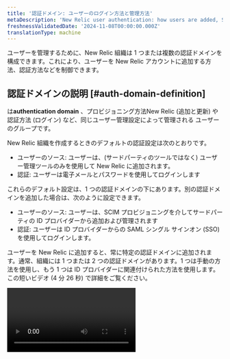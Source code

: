 ```yaml
---
title: '認証ドメイン: ユーザーのログイン方法と管理方法'
metaDescription: 'New Relic user authentication: how users are added, SAML SSO, SCIM, automated user management, and more.'
freshnessValidatedDate: '2024-11-08T00:00:00.000Z'
translationType: machine
---
```


ユーザーを管理するために、New Relic 組織は 1 つまたは複数の認証ドメインを構成できます。これにより、ユーザーを New Relic アカウントに追加する方法、認証方法などを制御できます。

## 認証ドメインの説明 [#auth-domain-definition]

は<DNT>**authentication domain**</DNT> 、プロビジョニング方法New Relic (追加と更新) や[ ](#source-users)[](#authentication)認証方法 (ログイン) など、同じユーザー管理設定によって管理される ユーザーのグループです。

New Relic 組織を作成するときのデフォルトの認証設定は次のとおりです。

* ユーザーのソース: ユーザーは、(サードパーティのツールではなく) ユーザー管理ツールのみを使用して New Relic に追加されます。
* 認証: ユーザーは電子メールとパスワードを使用してログインします

これらのデフォルト設定は、1 つの認証ドメインの下にあります。別の認証ドメインを追加した場合は、次のように設定できます。

* ユーザーのソース: ユーザーは、SCIM プロビジョニングを介してサードパーティの ID プロバイダーから追加および管理されます
* 認証: ユーザーは ID プロバイダーからの SAML シングル サインオン (SSO) を使用してログインします。

ユーザーを New Relic に追加すると、常に特定の認証ドメインに追加されます。通常、組織には 1 つまたは 2 つの認証ドメインがあります。1 つは手動の方法を使用し、もう 1 つは ID プロバイダーに関連付けられた方法を使用します。この短いビデオ (4 分 26 秒) で詳細をご覧ください。

<Video id="Z00-KzGh2XY" type="youtube" />

## 要件 [#requirements]

認証ドメインを管理するには:

* 編集可能な認証ドメインを持つには、お客様の組織が [Pro または Enterprise エディション](https://newrelic.com/pricing) のいずれかである必要があります。

* 認証ドメインを表示または編集するには、ユーザーが必要です。

  * コアユーザーまたはフルプラットフォームユーザーのうち、 [ユーザータイプ](/docs/accounts/accounts-billing/new-relic-one-user-management/user-type) を持つ。
  * [<DNT>**Authentication domain**</DNT>管理設定](/docs/accounts/accounts-billing/new-relic-one-user-management/user-management-concepts#admin-settings)のグループに所属してください。

* SCIMプロビジョニング（自動ユーザー管理）は、ProまたはEnterpriseエディションが必要です。 [要件について詳しくはこちら。](/docs/accounts/accounts/automated-user-management/automated-user-provisioning-single-sign)

* SAML SSO には [有料版が](/docs/accounts/accounts-billing/new-relic-one-pricing-billing/new-relic-one-pricing-billing#editions)必要です。SAML SSO サポートには次のものが含まれます。

  * <DNT>
      Active Directory Federation Services (ADFS)
    </DNT>

  * <DNT>
      Auth0
    </DNT>

  * <DNT>
      Azure AD (Microsoft Azure Active Directory)
    </DNT>

  * <DNT>
      Google
    </DNT>

  * <DNT>
      Okta
    </DNT>

  * <DNT>
      OneLogin
    </DNT>

  * <DNT>
      Ping Identity
    </DNT>

  * <DNT>
      Salesforce
    </DNT>

  * SAML2.0を使用するSSOシステムの一般的なサポート

## 認証ドメインの作成と設定 [#ui]

[要件を満たしている場合](#requirements) 、認証ドメインを追加・管理することができます。

認証ドメインを表示および構成するには、[ユーザー メニュー](/docs/accounts/accounts-billing/general-account-settings/intro-account-settings)から<DNT>**Administration &gt; Authentication domains**</DNT>に移動します。

既存のドメインがある場合は、テーブルに表示されます。 ほとんどの組織では、最大で 2 つまたは 3 つのドメイン (手動のデフォルト設定用のドメイン 1 つと、ID プロバイダー関連の設定用のドメイン 1 つまたは 2 つ) が存在することに注意してください。

認証ドメイン UI ページから新しいドメインを作成するには、 <DNT>**Create authentication domain**</DNT>をクリックします。 認証ドメインを管理または削除するには、各認証ドメインのメニュー項目を選択します。

## 別のドメインに切り替える [#switch]

複数の認証ドメインにユーザー レコードがある場合は[、ドメインを切り替える](/docs/accounts/accounts-billing/account-setup/multiple-logins-found)ことができます。

## ユーザーのソース: ユーザーの追加方法と管理方法 [#source-users]

<Callout variant="tip">
  * SAML SSO および SCIM サービスの概要については、 [「SSO と SCIM の使用を開始する」](/docs/accounts/accounts-billing/new-relic-one-user-management/introduction-saml-scim)を参照してください。
  * 電子メール ドメインに基づいてユーザーを組織に自動的に追加できる[ドメイン キャプチャ](/docs/accounts/accounts-billing/account-setup/domain-capture/)の実装を検討することをお勧めします。 これにより、ユーザーが誤って New Relic にサインアップし、不要で望ましくない New Relic 組織を作成することが防止されます。 この機能は、Pro および Enterprise アカウントで利用できます。
</Callout>

[認証ドメイン UI](#ui)から、ユーザーのソースの 2 つのオプションのいずれかを設定できます。

* <DNT>**Manual**</DNT> (デフォルト): これは、ユーザーが[<DNT>**User management**</DNT> UI](/docs/accounts/accounts-billing/new-relic-one-user-management/user-management-ui-and-tasks#where)から New Relic に手動で追加されることを意味します。
* <DNT>**SCIM:**</DNT> 自動化されたユーザー管理機能を使用すると、SCIM プロビジョニングを使用して、ID プロバイダーからユーザーをインポートおよび管理できます。

これらの設定についての注意事項

* <DNT>**Source of users**</DNT>を切り替えることはできません。 つまり、すでに設定されている認証ドメインに対してこれを変更する場合は、新しい認証ドメインを作成する必要があります。
* SCIMを初めて有効にしたとき、ベアラートークンが生成され、一度だけ表示されます。後でベアラートークンを表示する必要がある場合は、新しいベアラートークンを生成するしかありません。この場合、古いベアラートークンと、古いベアラートークンを使用した統合は無効になります。

SCIMの設定方法については、 [Automated user management](/docs/accounts/accounts/automated-user-management/automated-user-provisioning-single-sign) を参照してください。

### ユーザータイプの管理方法 [#user-upgrade]

<DNT>**Authentication Domain UI**</DNT>で、ユーザーのプロビジョニング方法として SCIM を選択した場合、ユーザーの[ユーザー タイプ](/docs/accounts/accounts-billing/new-relic-one-user-management/user-type)を管理する方法について 2 つのオプションがあります。

* <DNT>**Manage user type in New Relic**</DNT>: これはデフォルトのオプションです。 New Relicからユーザーのユーザータイプを管理できるようになります。
* <DNT>**Manage user type with SCIM**</DNT>: これを有効にすると、New Relic からユーザー タイプを管理できなくなります。 変更および管理できるのは、ID プロバイダーからのみです。

この2つの選択肢については

<CollapserGroup>
  <Collapser id="manage-user-type-new-relic" title="New Relicでユーザータイプを管理する（デフォルト）">
    ユーザーのユーザータイプを管理するデフォルトの方法は、NewRelicUIからです。これは、 [SCIMを介してユーザータイプを管理し](#manage-user-type-scim)ていない場合に使用するオプションです。これによって管理される管理オプションは次のとおりです。

    * [<DNT>**User management**</DNT> UI](/docs/accounts/accounts-billing/new-relic-one-user-management/user-management-ui-and-tasks#where)でユーザー タイプを変更する機能。
    * [ユーザー タイプのアップグレード要求の処理方法を管理する](#other-settings)機能。
  </Collapser>

  <Collapser id="manage-user-type-scim" title="SCIMによるユーザータイプの管理">
    [SCIM API を](/docs/accounts/accounts/automated-user-management/tutorial-manage-users-groups-scim#manage-user-type)使用すると、New Relic ユーザー管理 UI ではなく、ID プロバイダーからユーザー タイプを管理できます。 <DNT>**When you enable this, you can no longer change or manage your users&apos; user type from New Relic.**</DNT>

    この設定を有効にするには:

    1. 認証ドメイン<DNT>**Source of users**</DNT>で[SCIM が有効になって](#source-users)いることを確認してください。
    2. ID プロバイダーに応じた手順に従ってください。

    * Okta: Okta SCIM およびSSOアプリケーション設定ガイド [に](/docs/accounts/accounts/automated-user-management/okta-scimsso-application-configuration)したがってください。
    * Azure Active Directory: ユーザー タイプを使用して SCIM 用に Azure AD を構成する方法については[、](https://forum.newrelic.com/s/hubtopic/aAX8W0000008d6MWAQ/relic-solution-make-full-core-basic-users-in-azure-active-directory-w-scim) New Relic フォーラムのディスカッションを参照してください。
    * その他の ID プロバイダー: SCIM API ユーザー タイプ仕様を使用して、プロバイダーがユーザー タイプ情報を New Relic に送信するように構成します[。](/docs/accounts/accounts/automated-user-management/tutorial-manage-users-groups-scim/#manage-user-type)

    ユーザーのアップグレード要求がどのように処理されるか

    * <DNT>**Manage user type with SCIM**</DNT>を有効にすると、デフォルトのオプションとして、ユーザー タイプによってアクセスが制限されているユーザーには、アップグレードしてアクセスのロックを解除するにはマネージャーまたは IT 部門に連絡する必要があるというメッセージが表示されます。
    * オプションとして、そのメッセージをカスタマイズし、カスタマイズしたページへのリンクを追加することができます。例えば、特定の担当者や部署に連絡するように説明するカスタムメッセージを追加することができます。また、当社の [SCIM API仕様](/docs/accounts/accounts/automated-user-management/tutorial-manage-users-groups-scim/#manage-user-type) を利用して、ユーザーのアップグレード要求をプログラムで処理し、ユーザーのタイプを自動的に変更する実装を設定することもできます。
  </Collapser>
</CollapserGroup>

## 認証: ユーザーのログイン方法 [#authentication]

認証方法とは、New Relic のユーザーが New Relic にログインする際の方法です。認証ドメイン内のすべてのユーザーは、1つの認証方法を持ちます。認証方法は 2 つあります。

* ユーザー名/パスワード (デフォルト): ユーザーは電子メールとパスワードでログインします。
* SAML SSO: ユーザーは、ID プロバイダーを使用して SAML シングル サインオン (SSO) 経由でログインします。その設定方法については、読み続けてください。

### SAML SSO認証の設定 [#saml]

以下の手順でSAML SSOを有効にする前に、理解しておくべきことや考慮すべきことがあります。

* [New Relic SSO および SCIM の紹介を](/docs/accounts/accounts-billing/new-relic-one-user-management/introduction-saml-scim)読むことを検討してください。
* [SAML SSO の要件](#requirements) の確認を検討してください。
* SAML SSOの設定方法については、 [のビデオを見て検討してください](https://www.youtube.com/watch?v=uFjqCQcSo8g) 。
* なお、SSOを有効にしているユーザーは、ログインとパスワードの情報がIDプロバイダーによって処理されるため、New Relicから認証メールの通知を受けることはありません。
* ID プロバイダーサービスのドキュメントには、New Relic 固有の説明がある場合がありますので、そちらを参照してください。

1. SCIMのプロビジョニングを設定している場合。

   * Azure、Okta、または OneLogin を使用している場合は、まず以下の手順に従ってください。 [Azure](/docs/accounts/accounts/automated-user-management/azure-ad-scimsso-application-configuration/) | [OneLogin](/docs/accounts/accounts/automated-user-management/onelogin-scimsso-application-configuration/) | [Okta](/docs/accounts/accounts/automated-user-management/okta-scimsso-application-configuration/).
   * 別のIDプロバイダーを使用している場合は、以下のSAML手順に従い、当社の [SCIM API](/docs/accounts/accounts/automated-user-management/scim-support-automated-user-management/) を使用してSCIMを有効にしてください。

2. <DNT>**only**</DNT> SCIM ではなく SAML SSO を有効にする場合、および Azure、Okta、または OneLogin を使用する場合は、関連するアプリを構成するための次の手順に従ってください。

   <CollapserGroup>
     <Collapser id="azure" title="Azureアプリ">
       Azure ADはアプリケーションギャラリーを提供しており、New Relicが提供するものを含むAzure ADの様々な統合機能が含まれています。New Relic SCIM/SSO アプリケーションをアプリケーションのリストに追加します。

       1. Azure Active Directory 管理センターにアクセスし、必要に応じてサインインします。 [aad.portal.azure.com/](https://aad.portal.azure.com/)
       2. 左側のメニューで<DNT>**All services**</DNT>をクリックします。
       3. メインペインで、 <DNT>**Enterprise applications**</DNT>をクリックします。
       4. <DNT>**+New application**</DNT>をクリックします。
       5. 名前検索ボックスに<DNT>**New Relic**</DNT>と入力して SCIM/SSO アプリケーションを見つけ、アプリケーション<DNT>**New Relic by organization**</DNT> ( <DNT>**New Relic by account**</DNT>ではありません) をクリックします。
       6. <DNT>**Add**</DNT>をクリックします。
     </Collapser>

     <Collapser id="Okta" title="Oktaアプリ">
       New Relic SCIM/SSO アプリケーションを Okta アプリケーションに追加します。

       1. [okta.com/](https://www.okta.com/) にアクセスし、管理者権限のあるアカウントでサインインします。
       2. Okta ホームページから、 <DNT>**Admin**</DNT>をクリックします。
       3. Okta 管理者<DNT>**Dashboard**</DNT>から、 <DNT>**Applications**</DNT>ページを選択します。
       4. <DNT>**Browse app catalog**</DNT>をクリックし、「組織別の New Relic」を検索して選択します。
       5. New Relic by 組織ページから、<DNT>**Add**</DNT> をクリックします。
       6. 「組織によるNew Relicの追加」ページで、2 つの <DNT>**Application visibility &quot;Do not display...&quot;**</DNT> チェックボックスをオンにして、<DNT>**Done**</DNT> をクリックします。 設定が完了し、プロビジョニングが開始された後に、アプリケーションが表示されるようになります。
       7. Okta で新しく作成されたアプリケーションを開き、 <DNT>**Assignments**</DNT>タブに移動します。 ここで、認証用のユーザーとグループを追加できます。
       8. そこから、 <DNT>**Sign On**</DNT>タブに移動します。 <DNT>**Advanced Sign-on Settings**</DNT>の下に<DNT>**Authentication Domain ID**</DNT>が表示されます。これは、以下の一般的な手順のステップ 9 でこのフィールドを編集するために必要になります。 右側の<DNT>**View SAML setup instructions**</DNT>をクリックします。 これらの手順の<DNT>**Step 7**</DNT>の下に、以下の一般的な手順の手順 6 と 7 に必要な URL が記載されています。
     </Collapser>

     <Collapser id="OneLogin" title="OneLoginアプリ">
       OneLoginアプリケーションにNew Relic SCIM/SSOアプリケーションを追加します。

       1. OneLoginのWebサイトにアクセスし、管理者権限のあるアカウントでサインインします。
       2. OneLogin ホームページから、 <DNT>**Administration**</DNT>をクリックします。
       3. OneLogin 管理ページから、 <DNT>**Applications**</DNT>メニューを選択します。
       4. OneLogin アプリケーション ページで、 <DNT>**Add app**</DNT>をクリックします。
       5. OneLogin Find Applications」ページの検索フィールドに「&quot;New Relic by organization&quot; (not&quot;New Relic by account&quot;)」と入力し、検索結果に表示されたアプリケーションをクリックします。
       6. <DNT>**Add New Relic by organization**</DNT>ページから<DNT>**Save**</DNT>をクリックします。
     </Collapser>
   </CollapserGroup>

   * 上記に記載されていない別の ID プロバイダを使用して SAML を実装する場合は、以下の SAML の説明を使用して統合を試みる必要がある。ID プロバイダは、SAML 2.0 プロトコルを使用し、署名された SAML アサーションを必要とする必要があることに注意する。

3. 次に、認証ドメイン UI に移動します。 [ユーザーメニュー](/docs/accounts/accounts-billing/general-account-settings/intro-account-settings)から、 <DNT>**Administration**</DNT>クリックし、 <DNT>**Authentication domains**</DNT>をクリックします。 まだドメインがない場合は、SAML 認証ユーザーに使用する[新しいドメインを作成します](#ui)。

4. <DNT>**Authentication**</DNT>の下で、 <DNT>**Configure**</DNT>をクリックします。 <DNT>**Method of authenticating users**</DNT>の下で<DNT>**SAML SSO**</DNT>を選択します。

5. Okta、OneLogin、または Azure AD アプリを使用している場合は、この手順をスキップできます。 <DNT>**Provided by New Relic**</DNT>の下には、New Relic 固有の情報がいくつかあります。 これらを ID プロバイダー サービスの関連フィールドに配置する必要があります。 保存場所がわからない場合は、ID プロバイダーのドキュメントを参照してください。

6. <DNT>**Provided by you**</DNT>の下に<DNT>**Source of SAML metadata**</DNT>を入力します。 この URL は ID プロバイダーによって提供され、別の名前が付けられる場合があります。 SAML V2.0 メタデータ標準に準拠する必要があります。 アイデンティティプロバイダー<DNT>**doesn&apos;t**</DNT>が動的設定をサポートしている場合は、 <DNT>**Upload a certificate**</DNT>を使用してこれを実行できます。 これは PEM でエンコードされた x509 証明書である必要があります。

7. <DNT>**Provided by you**</DNT>の下に、ID プロバイダーから提供された<DNT>**SSO target URL**</DNT>を設定します。 これは、 <DNT>**Source of SAML metadata**</DNT>に移動して POST バインディング URL を見つけることで見つけることができます。 次のようになります: `https://newrelic.oktapreview.com/app/newreliclr/1234567890abcdefghij/sso/saml` 。

8. ID プロバイダーにログアウト用のリダイレクト URL がある場合は、それを<DNT>**Logout redirect URL**</DNT>に入力します。それ以外の場合は空白のままにします。

9. ID プロバイダー アプリを使用している場合は、アプリに認証ドメイン ID を入力する必要があります。その ID は、New Relic の認証ドメイン UI ページの上部にあります。

10. オプション: New Relic の認証ドメイン UI では、ブラウザー セッションの長さやユーザーのアップグレード方法など、[他の設定](#other-settings)を調整できます。これらの設定はいつでも調整できます。

11. SAML のみを有効にする場合は、グループを作成する必要があります。(SCIM を有効にしている場合は、この手順は既に完了しています。)グループは、ユーザーが New Relic アカウントにアクセスできるようにするものです。グループに割り当てられていない場合、ユーザーは New Relic でプロビジョニングされますが、アカウントやロールにはアクセスできません。これを行う方法を学ぶには:

* [ユーザー グループ アクセスの仕組みを学ぶ](/docs/accounts/accounts-billing/new-relic-one-user-management/user-management-concepts#understand-concepts)
* [ユーザー管理のチュートリアル](/docs/accounts/accounts-billing/new-relic-one-user-management/tutorial-add-new-user-groups-roles-new-relic-one-user-model/)を読んでください。

12. Okta のみ: Okta の New Relic アプリに戻り、 <DNT>**Add New Relic by organization**</DNT>ページで 2 つの<DNT>**Application visibility &quot;Do not display...&quot;**</DNT>チェックボックスをオフにして、 <DNT>**Done**</DNT>をクリックします。

正しく設定されていることを確認するために、ユーザーがIDプロバイダー経由でNew Relicにログインできるかどうかを確認し、ユーザーが自分のアカウントにアクセスできることを確認します。

## その他のユーザー関連の設定 [#other-settings]

セッション関連の設定、およびユーザーが自己アップグレードできるかどうかを管理するには:

1. [<DNT>**User management**</DNT> UI の](/docs/accounts/accounts-billing/new-relic-one-user-management/user-management-ui-and-tasks/#where)スイッチャーから認証ドメインを選択します。
2. 歯車アイコンをクリック<Icon name="fe-settings" />。
3. 以下で詳しく説明する設定を編集します。

### セッション関連の設定 [#session-mgmt]

セッション関連の設定は次のとおりです。

* ユーザーがログイン状態を維持できる時間
* ユーザーのセッションが期限切れになるまでのアイドル時間 ( [セッションの制限について学ぶ](/docs/accounts/accounts-billing/account-structure/factors-affecting-access-features-data#session-limits))

### ユーザーのアップグレード設定 [#user-upgrade-settings]

ユーザーが上位のユーザー タイプにアップグレードする方法に関連する設定には、次のものが含まれます。

* <DNT>**Automatic approval**</DNT>: これにより、ユーザーは承認なしに、自分自身ですぐに上位のユーザー タイプにアップグレードできるようになります。 これにより、ユーザーは問題に迅速に対応できるようになります。
* <DNT>**Require review**</DNT>: このオプションを使用すると、ユーザーがアップグレードをリクエストしたときに、 [<DNT>**Authentication domain**</DNT> 管理設定](/docs/accounts/accounts-billing/new-relic-one-user-management/user-management-concepts#admin-settings)を持つ管理者ユーザーがメールを受信し、 [<DNT>**User management**</DNT> UI](/docs/accounts/accounts-billing/new-relic-one-user-management/user-management-ui-and-tasks#where)でそれらのリクエストを承認または拒否できます。
  * ユーザーは、24 時間のスライディング ウィンドウで 6 回のアップグレード リクエストに制限されています。たとえば、午前 8 時から午前 10 時までの間に 6 回のアップグレード リクエストを行った場合、次のアップグレード リクエストを行う前に、翌日の午前 8 時まで待つ必要があります。